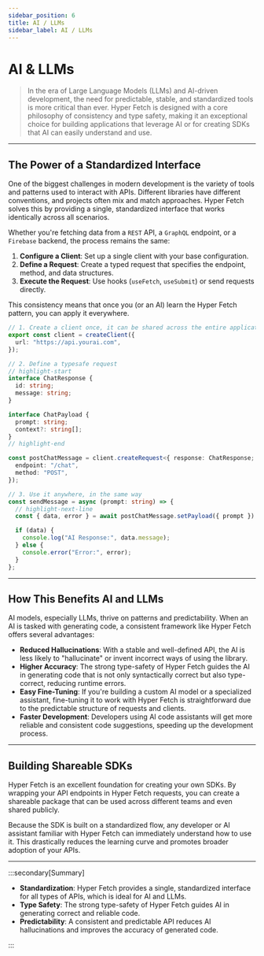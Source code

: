 ```yaml
---
sidebar_position: 6
title: AI / LLMs
sidebar_label: AI / LLMs
---
```


# AI & LLMs

> In the era of Large Language Models (LLMs) and AI-driven development, the need for predictable, stable, and
> standardized tools is more critical than ever. Hyper Fetch is designed with a core philosophy of consistency and type
> safety, making it an exceptional choice for building applications that leverage AI or for creating SDKs that AI can
> easily understand and use.

---

## The Power of a Standardized Interface

One of the biggest challenges in modern development is the variety of tools and patterns used to interact with APIs.
Different libraries have different conventions, and projects often mix and match approaches. Hyper Fetch solves this by
providing a single, standardized interface that works identically across all scenarios.

Whether you're fetching data from a `REST` API, a `GraphQL` endpoint, or a `Firebase` backend, the process remains the
same:

1.  **Configure a Client**: Set up a single client with your base configuration.
2.  **Define a Request**: Create a typed request that specifies the endpoint, method, and data structures.
3.  **Execute the Request**: Use hooks (`useFetch`, `useSubmit`) or send requests directly.

This consistency means that once you (or an AI) learn the Hyper Fetch pattern, you can apply it everywhere.

```typescript
// 1. Create a client once, it can be shared across the entire application
export const client = createClient({
  url: "https://api.yourai.com",
});

// 2. Define a typesafe request
// highlight-start
interface ChatResponse {
  id: string;
  message: string;
}

interface ChatPayload {
  prompt: string;
  context?: string[];
}
// highlight-end

const postChatMessage = client.createRequest<{ response: ChatResponse; payload: ChatPayload }>()({
  endpoint: "/chat",
  method: "POST",
});

// 3. Use it anywhere, in the same way
const sendMessage = async (prompt: string) => {
  // highlight-next-line
  const { data, error } = await postChatMessage.setPayload({ prompt }).send();

  if (data) {
    console.log("AI Response:", data.message);
  } else {
    console.error("Error:", error);
  }
};
```

---

## How This Benefits AI and LLMs

AI models, especially LLMs, thrive on patterns and predictability. When an AI is tasked with generating code, a
consistent framework like Hyper Fetch offers several advantages:

- **Reduced Hallucinations**: With a stable and well-defined API, the AI is less likely to "hallucinate" or invent
  incorrect ways of using the library.
- **Higher Accuracy**: The strong type-safety of Hyper Fetch guides the AI in generating code that is not only
  syntactically correct but also type-correct, reducing runtime errors.
- **Easy Fine-Tuning**: If you're building a custom AI model or a specialized assistant, fine-tuning it to work with
  Hyper Fetch is straightforward due to the predictable structure of requests and clients.
- **Faster Development**: Developers using AI code assistants will get more reliable and consistent code suggestions,
  speeding up the development process.

---

## Building Shareable SDKs

Hyper Fetch is an excellent foundation for creating your own SDKs. By wrapping your API endpoints in Hyper Fetch
requests, you can create a shareable package that can be used across different teams and even shared publicly.

Because the SDK is built on a standardized flow, any developer or AI assistant familiar with Hyper Fetch can immediately
understand how to use it. This drastically reduces the learning curve and promotes broader adoption of your APIs.

<LinkCard
  type="docs"
  title="Building SDKs with Hyper Fetch"
  description="Learn how to build SDKs with Hyper Fetch."
  to="/docs/core/sdk"
/>

---

:::secondary[Summary]

- **Standardization**: Hyper Fetch provides a single, standardized interface for all types of APIs, which is ideal for
  AI and LLMs.
- **Type Safety**: The strong type-safety of Hyper Fetch guides AI in generating correct and reliable code.
- **Predictability**: A consistent and predictable API reduces AI hallucinations and improves the accuracy of generated
  code.

:::
